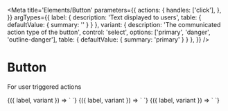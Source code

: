 
<Meta
  title='Elements/Button'
  parameters={{
    actions: {
      handles: ['click'],
    },
  }}
  argTypes={{
    label: {
      description: 'Text displayed to users',
      table: { defaultValue: { summary: '' } }
    },
    variant: {
      description: 'The communicated action type of the button',
      control: 'select',
      options: ['primary', 'danger', 'outline-danger'],
      table: { defaultValue: { summary: 'primary' } }
    },
  }}
/>

# Button

For user triggered actions

<Canvas>
  <Story
    name='Primary'
    args={{
      label: 'RUN',
      crumbs: 'Crumb 1, Crumb 2',
    }}
  >
    {({ label, variant }) => `
      <v-button
        variant='${variant}'
        label='${label}'
      />
    `}
  </Story>
</Canvas>

<Canvas>
  <Story
    name='Danger'
    args={{
      label: 'STOP',
      variant: 'danger',
    }}
  >
    {({ label, variant }) => `
      <v-button
        variant='${variant}'
        label='${label}'
      />
    `}
  </Story>
</Canvas>

<Canvas>
  <Story
    name='Danger (outline)'
    args={{
      label: 'SLOW DOWN',
      variant: 'outline-danger',
    }}
  >
    {({ label, variant }) => `
      <v-button
        variant='${variant}'
        label='${label}'
      />
    `}
  </Story>
</Canvas>

